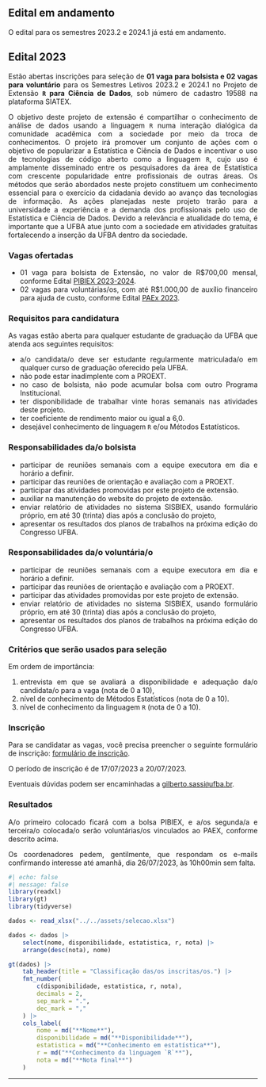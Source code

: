 <div style="text-align:justify">


::: {.panel-tabset}

## Edital em andamento

O edital para os semestres 2023.2 e 2024.1 já está em andamento.

## Edital 2023

Estão abertas inscrições para seleção de **01 vaga para bolsista e 02 vagas para voluntário** para os Semestres Letivos 2023.2  e 2024.1 no Projeto de Extensão **`R` para Ciência de Dados**, sob número de cadastro 19588 na plataforma SIATEX. 

O objetivo deste projeto de extensão é compartilhar o conhecimento de análise de dados usando a linguagem `R` numa interação dialógica da comunidade acadêmica com a sociedade por meio da troca de conhecimentos. O projeto irá promover um conjunto de ações com o objetivo de popularizar a Estatística e Ciência de Dados e incentivar o uso de tecnologias de código aberto como a linguagem `R`, cujo uso é amplamente disseminado entre os pesquisadores da área de Estatística com crescente popularidade entre profissionais de outras áreas. Os métodos que serão abordados neste projeto constituem um conhecimento essencial para o exercício da cidadania devido ao avanço das tecnologias de informação. As ações planejadas neste projeto trarão para a universidade a experiência e a demanda dos profissionais pelo uso de Estatística e Ciência de Dados. Devido a relevância e atualidade do tema, é importante que a UFBA atue junto com a sociedade em atividades gratuitas fortalecendo a inserção da UFBA dentro da sociedade.


### Vagas ofertadas

- 01 vaga para bolsista de Extensão, no valor de R$700,00 mensal, conforme Edital [PIBIEX 2023-2024](https://sisbiex.ufba.br/sisbiex//fileAnexoArquivo?n=Sisbiex_E_34.pdf){target="_blank"}.
- 02 vagas para voluntárias/os, com até R$1.000,00 de auxílio financeiro para ajuda de custo, conforme Edital [PAEx 2023](https://sapex.ufba.br/sapex//fileAnexoArquivo?n=Sapex_E_164.pdf){target="_blank"}.



### Requisitos para candidatura

As vagas estão aberta para qualquer estudante de graduação da UFBA que atenda aos seguintes requisitos:

- a/o candidata/o deve ser estudante regularmente matriculada/o em qualquer curso de graduação oferecido pela UFBA.
- não pode estar inadimplente com a PROEXT.
- no caso de bolsista, não pode acumular bolsa com outro Programa Institucional.
- ter disponibilidade de trabalhar vinte horas semanais nas atividades deste projeto.
- ter coeficiente de rendimento maior ou igual a 6,0.
- desejável conhecimento de linguagem `R` e/ou Métodos Estatísticos.


### Responsabilidades da/o bolsista

- participar de reuniões semanais com a equipe executora em dia e horário a definir.
- participar das reuniões de orientação e avaliação com a PROEXT.
- participar das atividades promovidas por este projeto de extensão.
- auxiliar na manutenção do website do projeto de extensão.
- enviar relatório de atividades no sistema SISBIEX, usando formulário próprio, em até 30 (trinta) dias após a conclusão do projeto,
- apresentar os resultados dos planos de trabalhos na próxima edição do Congresso UFBA.


### Responsabilidades da/o voluntária/o

- participar de reuniões semanais com a equipe executora em dia e horário a definir.
- participar das reuniões de orientação e avaliação com a PROEXT.
- participar das atividades promovidas por este projeto de extensão.
- enviar relatório de atividades no sistema SISBIEX, usando formulário próprio, em até 30 (trinta) dias após a conclusão do projeto,
- apresentar os resultados dos planos de trabalhos na próxima edição do Congresso UFBA.


### Critérios que serão usados para seleção

Em ordem de importância:

1. entrevista em que se avaliará a disponibilidade e adequação da/o candidata/o para a vaga (nota de 0 a 10),
2. nível de conhecimento de Métodos Estatísticos (nota de 0 a 10).
3. nível de conhecimento da linguagem `R` (nota de 0 a 10).

### Inscrição

Para se candidatar as vagas, você precisa preencher o seguinte formulário de inscrição: [formulário de inscrição](https://forms.gle/mg3aPbCxxC29bzmY6){target="_blank"}.

O período de inscrição é de 17/07/2023 a 20/07/2023. 

Eventuais dúvidas podem ser encaminhadas a [gilberto.sassi`@`ufba.br](mailto:gilberto.sassi@ufba.br).

### Resultados

A/o primeiro colocado ficará com a bolsa PIBIEX, e a/os segunda/a e terceira/o colocada/o serão voluntárias/os vinculados ao PAEX, conforme descrito acima.

Os coordenadores pedem, gentilmente, que respondam os e-mails confirmando interesse até amanhã, dia 26/07/2023, às 10h00min sem falta.

```r
#| echo: false
#| message: false
library(readxl)
library(gt)
library(tidyverse)

dados <- read_xlsx("../../assets/selecao.xlsx")

dados <- dados |>
    select(nome, disponibilidade, estatistica, r, nota) |>
    arrange(desc(nota), nome)

gt(dados) |>
    tab_header(title = "Classificação das/os inscritas/os.") |>
    fmt_number(
        c(disponibilidade, estatistica, r, nota),
        decimals = 2,
        sep_mark = ".",
        dec_mark = ","
    ) |>
    cols_label(
        nome = md("**Nome**"),
        disponibilidade = md("**Disponibilidade**"),
        estatistica = md("**Conhecimento em estatística**"),
        r = md("**Conhecimento da linguagem `R`**"),
        nota = md("**Nota final**")
    )   
```

</div>

::: 

---
